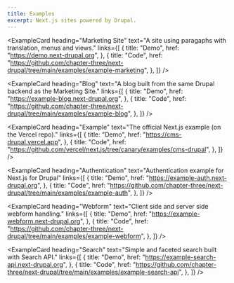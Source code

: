 ```yaml
---
title: Examples
excerpt: Next.js sites powered by Drupal.
---
```


<ExampleCard
  heading="Marketing Site"
  text="A site using paragaphs with translation, menus and views."
  links={[
    {
      title: "Demo",
      href: "https://demo.next-drupal.org",
    },
    {
      title: "Code",
      href: "https://github.com/chapter-three/next-drupal/tree/main/examples/example-marketing",
    },
  ]}
/>

<ExampleCard
  heading="Blog"
  text="A blog built from the same Drupal backend as the Marketing Site."
  links={[
    {
      title: "Demo",
      href: "https://example-blog.next-drupal.org",
    },
    {
      title: "Code",
      href: "https://github.com/chapter-three/next-drupal/tree/main/examples/example-blog",
    },
  ]}
/>

<ExampleCard
  heading="Example"
  text="The official Next.js example (on the Vercel repo)."
  links={[
    {
      title: "Demo",
      href: "https://cms-drupal.vercel.app",
    },
    {
      title: "Code",
      href: "https://github.com/vercel/next.js/tree/canary/examples/cms-drupal",
    },
  ]}
/>

<ExampleCard
  heading="Authentication"
  text="Authentication example for Next.js for Drupal"
  links={[
    {
      title: "Demo",
      href: "https://example-auth.next-drupal.org",
    },
    {
      title: "Code",
      href: "https://github.com/chapter-three/next-drupal/tree/main/examples/example-auth",
    },
  ]}
/>

<ExampleCard
  heading="Webform"
  text="Client side and server side webform handling."
  links={[
    {
      title: "Demo",
      href: "https://example-webform.next-drupal.org",
    },
    {
      title: "Code",
      href: "https://github.com/chapter-three/next-drupal/tree/main/examples/example-webform",
    },
  ]}
/>

<ExampleCard
  heading="Search"
  text="Simple and faceted search built with Search API."
  links={[
    {
      title: "Demo",
      href: "https://example-search-api.next-drupal.org",
    },
    {
      title: "Code",
      href: "https://github.com/chapter-three/next-drupal/tree/main/examples/example-search-api",
    },
  ]}
/>
